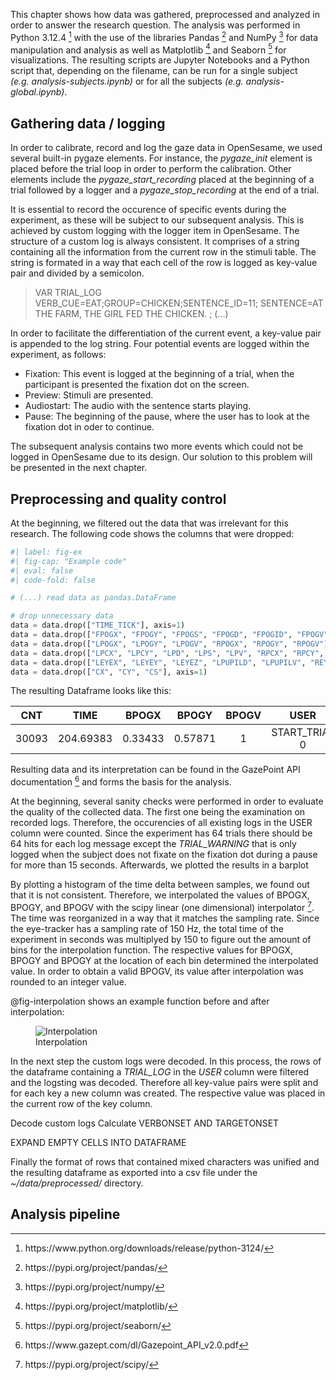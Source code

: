 This chapter shows how data was gathered, preprocessed and analyzed in order to answer the research question. The analysis was performed in Python 3.12.4 [^5] with the use of the libraries Pandas [^6] and NumPy [^7] for data manipulation and analysis as well as Matplotlib [^8] and Seaborn [^9] for visualizations. The resulting scripts are Jupyter Notebooks and a Python script that, depending on the filename, can be run for a single subject _(e.g. analysis-subjects.ipynb)_ or for all the subjects _(e.g. analysis-global.ipynb)_. 

[^5]: https://www.python.org/downloads/release/python-3124/
[^6]: https://pypi.org/project/pandas/
[^7]: https://pypi.org/project/numpy/
[^8]: https://pypi.org/project/matplotlib/
[^9]: https://pypi.org/project/seaborn/

## Gathering data / logging {#sec-logging}

In order to calibrate, record and log the gaze data in OpenSesame, we used several built-in pygaze elements. For instance, the *pygaze_init* element is placed before the trial loop in order to perform the calibration. Other elements include the *pygaze_start_recording* placed at the beginning of a trial followed by a logger and a *pygaze_stop_recording* at the end of a trial. <br>

It is essential to record the occurence of specific events during the experiment, as these will be subject to our subsequent analysis. This is achieved by custom logging with the logger item in OpenSesame. The structure of a custom log is always consistent. It comprises of a string containing all the information from the current row in the stimuli table. The string is formated in a way that each cell of the row is logged as key-value pair and divided by a semicolon. 

> VAR TRIAL_LOG VERB_CUE=EAT;GROUP=CHICKEN;SENTENCE_ID=11; SENTENCE=AT THE FARM, THE GIRL FED THE CHICKEN. ; (...)

In order to facilitate the differentiation of the current event, a key-value pair is appended to the log string. Four potential events are logged within the experiment, as follows: 

* Fixation: This event is logged at the beginning of a trial, when the participant is presented the fixation dot on the screen.
* Preview: Stimuli are presented. 
* Audiostart: The audio with the sentence starts playing. 
* Pause: The beginning of the pause, where the user has to look at the fixation dot in oder to continue.

The subsequent analysis contains two more events which could not be logged in OpenSesame due to its design. Our solution to this problem will be presented in the next chapter.   

## Preprocessing and quality control
<!-- hier vllt noch sagen, dass das preprocessing jeweils nur für ein subject möglich ist -->
At the beginning, we filtered out the data that was irrelevant for this research. The following code shows the columns that were dropped:

```python
#| label: fig-ex
#| fig-cap: "Example code"
#| eval: false
#| code-fold: false

# (...) read data as pandas.DataFrame

# drop unnecessary data
data = data.drop(["TIME_TICK"], axis=1)
data = data.drop(["FPOGX", "FPOGY", "FPOGS", "FPOGD", "FPOGID", "FPOGV"], axis=1) 
data = data.drop(["LPOGX", "LPOGY", "LPOGV", "RPOGX", "RPOGY", "RPOGV"], axis=1)
data = data.drop(["LPCX", "LPCY", "LPD", "LPS", "LPV", "RPCX", "RPCY", "RPD", "RPS", "RPV"], axis=1)
data = data.drop(["LEYEX", "LEYEY", "LEYEZ", "LPUPILD", "LPUPILV", "REYEX", "REYEY", "REYEZ", "RPUPILD", "RPUPILV"], axis=1)
data = data.drop(["CX", "CY", "CS"], axis=1)
```

The resulting Dataframe looks like this:

| CNT | TIME | BPOGX | BPOGY | BPOGV | USER |
|:------:|:------:|:------:|:------:|:------:|:------:|
| 30093 | 204.69383 | 0.33433 | 0.57871 | 1 | START_TRIAL 0 | 

Resulting data and its interpretation can be found in the GazePoint API documentation [^10] and forms the basis for the analysis. <br>

At the beginning, several sanity checks were performed in order to evaluate the quality of the collected data. The first one being the examination on recorded logs. Therefore, the occurencies of all existing logs in the USER column were counted. Since the experiment has 64 trials there should be 64 hits for each log message except the *TRIAL_WARNING* that is only logged when the subject does not fixate on the fixation dot during a pause for more than 15 seconds. Afterwards, we plotted the results in a barplot<br>


By plotting a histogram of the time delta between samples, we found out that it is not consistent. Therefore, we interpolated the values of BPOGX, BPOGY, and BPOGV with the scipy linear (one dimensional) interpolator [^11]. The time was reorganized in a way that it matches the sampling rate. Since the eye-tracker has a sampling rate of 150 Hz, the total time of the experiment in seconds was multiplyed by 150 to figure out the amount of bins for the interpolation function. The respective values for BPOGX, BPOGY and BPOGY at the location of each bin determined the interpolated value. In order to obtain a valid BPOGV, its value after interpolation was rounded to an integer value. <br>

@fig-interpolation shows an example function before and after interpolation:

![Interpolation](Images/Fig3_2_1.png){#fig-interpolation fig-align="center"}


In the next step the custom logs were decoded. In this process, the rows of the dataframe containing a *TRIAL_LOG* in the *USER* column were filtered and the logsting was decoded. Therefore all key-value pairs were split and for each key a new column was created. The respective value was placed in the current row of the key column.  


Decode custom logs
Calculate VERBONSET AND TARGETONSET

EXPAND EMPTY CELLS INTO DATAFRAME





Finally the format of rows that contained mixed characters was unified and the resulting dataframe as exported into a csv file under the _~/data/preprocessed/_ directory. 


[^10]: https://www.gazept.com/dl/Gazepoint_API_v2.0.pdf
[^11]: https://pypi.org/project/scipy/

## Analysis pipeline

<!-- The analysis can be divided into two parts one for subject and on global analysis for all subjects. -->